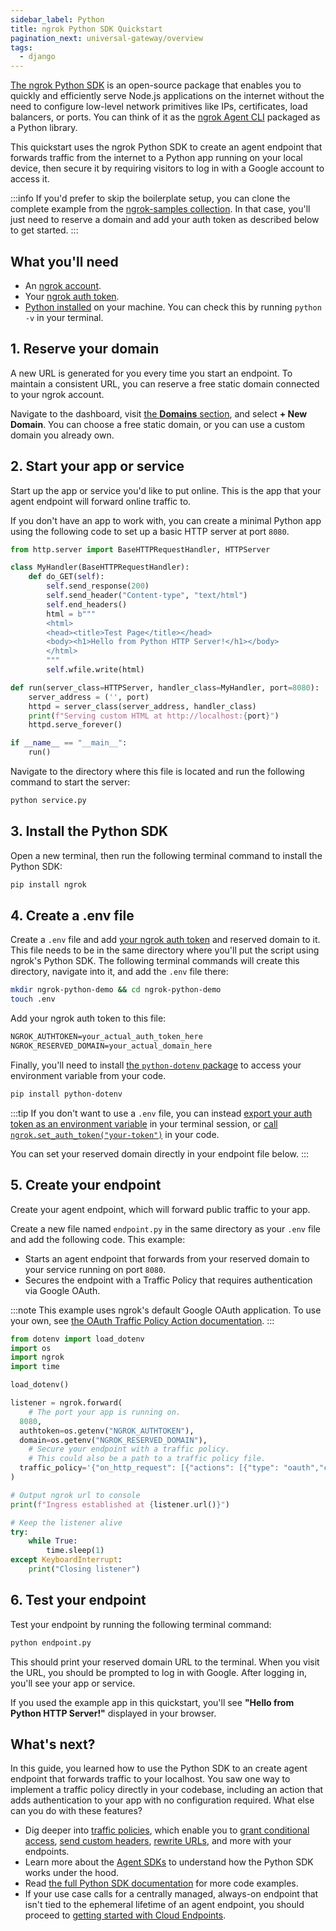 ```yaml
---
sidebar_label: Python
title: ngrok Python SDK Quickstart
pagination_next: universal-gateway/overview
tags:
  - django
---
```


[The ngrok Python SDK](https://ngrok.github.io/ngrok-python/index.html) is an open-source package that enables you to quickly and efficiently serve Node.js applications on the internet without the need to configure low-level network primitives like IPs, certificates, load balancers, or ports.
You can think of it as the [ngrok Agent CLI](/getting-started/) packaged as a Python library.

This quickstart uses the ngrok Python SDK to create an agent endpoint that forwards traffic from the internet to a Python app running on your local device, then secure it by requiring visitors to log in with a Google account to access it.

:::info
If you'd prefer to skip the boilerplate setup, you can clone the complete example from the [ngrok-samples collection](https://github.com/ngrok-samples/python-quickstart).
In that case, you'll just need to reserve a domain and add your auth token as described below to get started.
:::

## What you'll need

- An [ngrok account](https://dashboard.ngrok.com/signup).
- Your [ngrok auth token](https://dashboard.ngrok.com/get-started/your-authtoken).
- [Python installed](https://www.python.org/downloads/) on your machine. You can check this by running `python -v` in your terminal.

## 1. Reserve your domain

A new URL is generated for you every time you start an endpoint.
To maintain a consistent URL, you can reserve a free static domain connected to your ngrok account.

Navigate to the dashboard, visit [the **Domains** section](https://dashboard.ngrok.com/domains), and select **+ New Domain**.
You can choose a free static domain, or you can use a custom domain you already own.

## 2. Start your app or service

Start up the app or service you'd like to put online.
This is the app that your agent endpoint will forward online traffic to.

If you don't have an app to work with, you can create a minimal Python app using the following code to set up a basic HTTP server at port `8080`.

```python title="service.py"
from http.server import BaseHTTPRequestHandler, HTTPServer

class MyHandler(BaseHTTPRequestHandler):
    def do_GET(self):
        self.send_response(200)
        self.send_header("Content-type", "text/html")
        self.end_headers()
        html = b"""
        <html>
        <head><title>Test Page</title></head>
        <body><h1>Hello from Python HTTP Server!</h1></body>
        </html>
        """
        self.wfile.write(html)

def run(server_class=HTTPServer, handler_class=MyHandler, port=8080):
    server_address = ('', port)
    httpd = server_class(server_address, handler_class)
    print(f"Serving custom HTML at http://localhost:{port}")
    httpd.serve_forever()

if __name__ == "__main__":
    run()
```

Navigate to the directory where this file is located and run the following command to start the server:

```bash
python service.py
```

## 3. Install the Python SDK

Open a new terminal, then run the following terminal command to install the Python SDK:

```bash
pip install ngrok
```

## 4. Create a .env file

Create a `.env` file and add [your ngrok auth token](https://dashboard.ngrok.com/get-started/your-authtoken) and reserved domain to it.
This file needs to be in the same directory where you'll put the script using ngrok's Python SDK.
The following terminal commands will create this directory, navigate into it, and add the `.env` file there:

```bash
mkdir ngrok-python-demo && cd ngrok-python-demo
touch .env
```

Add your ngrok auth token to this file:

```txt title=".env"
NGROK_AUTHTOKEN=your_actual_auth_token_here
NGROK_RESERVED_DOMAIN=your_actual_domain_here
```

Finally, you'll need to install [the `python-dotenv` package](https://pypi.org/project/python-dotenv/) to access your environment variable from your code.

```bash
pip install python-dotenv
```

:::tip
If you don't want to use a `.env` file, you can instead [export your auth token as an environment variable](https://support.apple.com/en-il/guide/terminal/apd382cc5fa-4f58-4449-b20a-41c53c006f8f/mac) in your terminal session, or [call `ngrok.set_auth_token("your-token")`](https://ngrok.github.io/ngrok-python/index.html#authentication) in your code.

You can set your reserved domain directly in your endpoint file below.
:::

## 5. Create your endpoint

Create your agent endpoint, which will forward public traffic to your app.

Create a new file named `endpoint.py` in the same directory as your `.env` file and add the following code.
This example:

- Starts an agent endpoint that forwards from your reserved domain to your service running on port `8080`.
- Secures the endpoint with a Traffic Policy that requires authentication via Google OAuth.

:::note
This example uses ngrok's default Google OAuth application.
To use your own, see [the OAuth Traffic Policy Action documentation](/docs/traffic-policy/actions/oauth/#google-example).
:::

```python title="endpoint.py"
from dotenv import load_dotenv
import os
import ngrok
import time

load_dotenv()

listener = ngrok.forward(
	# The port your app is running on.
  8080,
  authtoken=os.getenv("NGROK_AUTHTOKEN"),
  domain=os.getenv("NGROK_RESERVED_DOMAIN"),
	# Secure your endpoint with a traffic policy.
	# This could also be a path to a traffic policy file.
  traffic_policy='{"on_http_request": [{"actions": [{"type": "oauth","config": {"provider": "google"}}]}]}'
)

# Output ngrok url to console
print(f"Ingress established at {listener.url()}")

# Keep the listener alive
try:
    while True:
        time.sleep(1)
except KeyboardInterrupt:
    print("Closing listener")
```

## 6. Test your endpoint

Test your endpoint by running the following terminal command:

```bash
python endpoint.py
```

This should print your reserved domain URL to the terminal.
When you visit the URL, you should be prompted to log in with Google.
After logging in, you'll see your app or service.

If you used the example app in this quickstart, you'll see **"Hello from Python HTTP Server!"** displayed in your browser.

## What's next?

In this guide, you learned how to use the Python SDK to an create agent endpoint that forwards traffic to your localhost.
You saw one way to implement a traffic policy directly in your codebase, including an action that adds authentication to your app with no configuration required.
What else can you do with these features?

- Dig deeper into [traffic policies](/docs/traffic-policy/), which enable you to [grant conditional access](https://ngrok.com/docs/traffic-policy/examples/add-authentication/#conditional-access-using-oauth-variables), [send custom headers](/traffic-policy/actions/add-headers/#examples), [rewrite URLs](/traffic-policy/actions/url-rewrite/#examples), and more with your endpoints.
- Learn more about the [Agent SDKs](/agent-sdks/) to understand how the Python SDK works under the hood.
- Read [the full Python SDK documentation](https://ngrok.github.io/ngrok-python/) for more code examples.
- If your use case calls for a centrally managed, always-on endpoint that isn't tied to the ephemeral lifetime of an agent endpoint, you should proceed to [getting started with Cloud Endpoints](/getting-started/cloud-endpoints-quickstart/).
